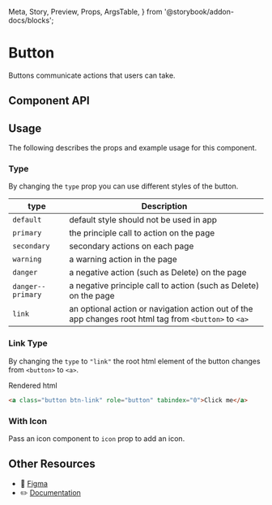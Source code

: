   Meta,
  Story,
  Preview,
  Props,
  ArgsTable,
} from '@storybook/addon-docs/blocks';

# Button

Buttons communicate actions that users can take.

<Preview>
  <Story id="ui-components-ui-button-button-stories-js--default-story" />
</Preview>

## Component API

<Props of={Button} />

## Usage

The following describes the props and example usage for this component.

### Type

By changing the `type` prop you can use different styles of the button.

| type              | Description                                                                                           |
| ----------------- | ----------------------------------------------------------------------------------------------------- |
| `default`         | default style should not be used in app                                                               |
| `primary`         | the principle call to action on the page                                                              |
| `secondary`       | secondary actions on each page                                                                        |
| `warning`         | a warning action in the page                                                                          |
| `danger`          | a negative action (such as Delete) on the page                                                        |
| `danger--primary` | a negative principle call to action (such as Delete) on the page                                      |
| `link`            | an optional action or navigation action out of the app changes root html tag from `<button>` to `<a>` |

<Preview>
  <Story id="ui-components-ui-button-button-stories-js--types" />
</Preview>

### Link Type

By changing the `type` to `"link"` the root html element of the button changes from `<button>` to `<a>`.

Rendered html

```html
<a class="button btn-link" role="button" tabindex="0">Click me</a>
```

<Preview>
  <Story id="ui-components-ui-button-button-stories-js--link-type" />
</Preview>

### With Icon

Pass an icon component to `icon` prop to add an icon.

<Preview>
  <Story id="ui-components-ui-button-button-stories-js--with-icon" />
</Preview>

## Other Resources

- 🎨 [Figma](https://www.figma.com/file/aWgwMrzdAuv9VuPdtst64uuw/MetaMask---Design-System?node-id=281%3A622)
- ✏️ [Documentation](https://www.notion.so/Buttons-bff3c30b33d74ffeabbc19b5e7b6b681)
